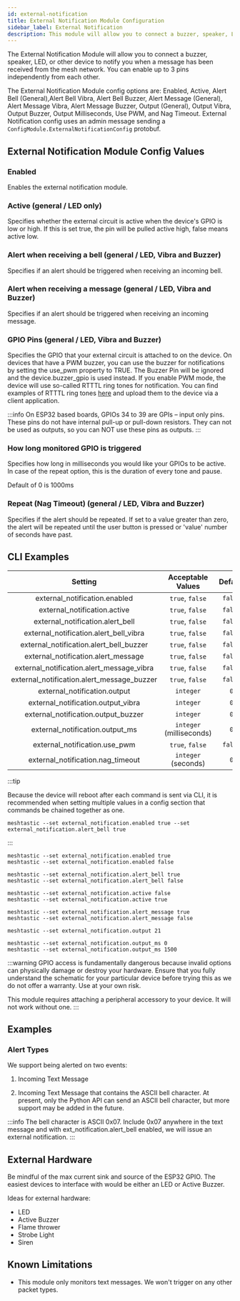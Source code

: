```yaml
---
id: external-notification
title: External Notification Module Configuration
sidebar_label: External Notification
description: This module will allow you to connect a buzzer, speaker, LED, or other similar accessory to your Meshtastic device.
---
```



The External Notification Module will allow you to connect a buzzer, speaker, LED, or other device to notify you when a message has been received from the mesh network. You can enable up to 3 pins independently from each other.

The External Notification Module config options are: Enabled, Active, Alert Bell (General),Alert Bell Vibra, Alert Bell Buzzer, Alert Message (General), Alert Message Vibra, Alert Message Buzzer, Output (General), Output Vibra, Output Buzzer, Output Milliseconds, Use PWM, and Nag Timeout. External Notification config uses an admin message sending a `ConfigModule.ExternalNotificationConfig` protobuf.

<div style={{ maxWidth: "800px", margin: "auto" }}>
  <ReactPlayer
    url="https://youtu.be/MWt3RHMpifo"
    controls
    width="100%"
    height="400px"
  />
</div>

## External Notification Module Config Values

### Enabled <CompatibilityIcons configKey="external_notification_enabled" />

Enables the external notification module.

### Active (general / LED only) <CompatibilityIcons configKey="external_notification_output" />

Specifies whether the external circuit is active when the device's GPIO is low or high. If this is set true, the pin will be pulled active high, false means active low.

### Alert when receiving a bell (general / LED, Vibra and Buzzer) <CompatibilityIcons configKey="external_notification_alert_bell" />

Specifies if an alert should be triggered when receiving an incoming bell.

### Alert when receiving a message (general / LED, Vibra and Buzzer) <CompatibilityIcons configKey="external_notification_alert_message" />

Specifies if an alert should be triggered when receiving an incoming message.

### GPIO Pins (general / LED, Vibra and Buzzer) <CompatibilityIcons configKey="external_notification_enabled" />

Specifies the GPIO that your external circuit is attached to on the device. On devices that have a PWM buzzer, you can use the buzzer for notifications by setting the use_pwm property to TRUE. The Buzzer Pin will be ignored and the device.buzzer_gpio is used instead. If you enable PWM mode, the device will use
so-called RTTTL ring tones for notification. You can find examples of RTTTL ring tones [here](https://www.laub-home.de/wiki/RTTTL_Songs) and upload them to the device via a client application.

:::info
On ESP32 based boards, GPIOs 34 to 39 are GPIs – input only pins. These pins do not have internal pull-up or pull-down resistors. They can not be used as outputs, so you can NOT use these pins as outputs.
:::

### How long monitored GPIO is triggered <CompatibilityIcons configKey="external_notification_output_ms" />

Specifies how long in milliseconds you would like your GPIOs to be active. In case of the repeat option, this is the duration of every tone and pause.

Default of 0 is 1000ms

### Repeat (Nag Timeout) (general / LED, Vibra and Buzzer) <CompatibilityIcons configKey="external_notification_nag_timeout" />

Specifies if the alert should be repeated. If set to a value greater than zero, the alert will be repeated until the user button is pressed or 'value' number of seconds have past.

## CLI Examples

|                  Setting                   |    Acceptable Values     | Default |
| :----------------------------------------: | :----------------------: | :-----: |
|       external_notification.enabled        |     `true`, `false`      | `false` |
|        external_notification.active        |     `true`, `false`      | `false` |
|      external_notification.alert_bell      |     `true`, `false`      | `false` |
|   external_notification.alert_bell_vibra   |     `true`, `false`      | `false` |
|  external_notification.alert_bell_buzzer   |     `true`, `false`      | `false` |
|    external_notification.alert_message     |     `true`, `false`      | `false` |
| external_notification.alert_message_vibra  |     `true`, `false`      | `false` |
| external_notification.alert_message_buzzer |     `true`, `false`      | `false` |
|        external_notification.output        |        `integer`         |   `0`   |
|     external_notification.output_vibra     |        `integer`         |   `0`   |
|    external_notification.output_buzzer     |        `integer`         |   `0`   |
|      external_notification.output_ms       | `integer` (milliseconds) |   `0`   |
|       external_notification.use_pwm        |     `true`, `false`      | `false` |
|     external_notification.nag_timeout      |   `integer` (seconds)    |   `0`   |

:::tip

Because the device will reboot after each command is sent via CLI, it is recommended when setting multiple values in a config section that commands be chained together as one.

```shell title="Example:"
meshtastic --set external_notification.enabled true --set external_notification.alert_bell true
```

:::

```shell title="Enable/Disable External Notification Module"
meshtastic --set external_notification.enabled true
meshtastic --set external_notification.enabled false
```

```shell title="Enable/Disable alert on incoming bell"
meshtastic --set external_notification.alert_bell true
meshtastic --set external_notification.alert_bell false
```

```shell title="Set GPIO active high / low (default of false is low)"
meshtastic --set external_notification.active false
meshtastic --set external_notification.active true
```

```shell title="Enable/Disable alert on incoming message"
meshtastic --set external_notification.alert_message true
meshtastic --set external_notification.alert_message false
```

```shell title="Set GPIO to monitor to 21"
meshtastic --set external_notification.output 21
```

```shell title="Set monitored GPIO output duration (default of 0 is 1000ms)"
meshtastic --set external_notification.output_ms 0
meshtastic --set external_notification.output_ms 1500
```

:::warning
GPIO access is fundamentally dangerous because invalid options can physically damage or destroy your hardware. Ensure that you fully understand the schematic for your particular device before trying this as we do not offer a warranty. Use at your own risk.

This module requires attaching a peripheral accessory to your device. It will not work without one.
:::

## Examples

### Alert Types

We support being alerted on two events:

1. Incoming Text Message

2. Incoming Text Message that contains the ASCII bell character. At present, only the Python API can send an ASCII bell character, but more support may be added in the future.

:::info
The bell character is ASCII 0x07. Include 0x07 anywhere in the text message and with ext_notification.alert_bell enabled, we will issue an external notification.
:::

## External Hardware

Be mindful of the max current sink and source of the ESP32 GPIO. The easiest devices to interface with would be either an LED or Active Buzzer.

Ideas for external hardware:

- LED
- Active Buzzer
- Flame thrower
- Strobe Light
- Siren

## Known Limitations

- This module only monitors text messages. We won't trigger on any other packet types.
